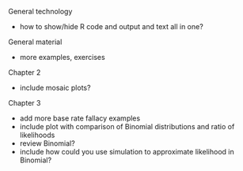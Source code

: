 General technology

- how to show/hide R code and output and text all in one?

General material

- more examples, exercises



Chapter 2

- include mosaic plots?

Chapter 3

- add more base rate fallacy examples
- include plot with comparison of Binomial distributions and ratio of likelihoods
- review Binomial?
- include how could you use simulation to approximate likelihood in Binomial?

